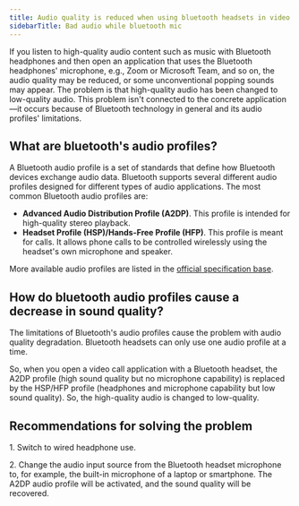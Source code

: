 ```yaml
---
title: Audio quality is reduced when using bluetooth headsets in video call apps
sidebarTitle: Bad audio while bluetooth mic
---
```


If you listen to high-quality audio content such as music with Bluetooth headphones and then open an application that uses the Bluetooth headphones' microphone, e.g., Zoom or Microsoft Team, and so on, the audio quality may be reduced, or some unconventional popping sounds may appear. The problem is that high-quality audio has been changed to low-quality audio. This problem isn't connected to the concrete application—it occurs because of Bluetooth technology in general and its audio profiles' limitations.

## What are bluetooth's audio profiles?

A Bluetooth audio profile is a set of standards that define how Bluetooth devices exchange audio data. Bluetooth supports several different audio profiles designed for different types of audio applications. The most common Bluetooth audio profiles are:

  * **Advanced Audio Distribution Profile (A2DP)**. This profile is intended for high-quality stereo playback.
  * **Headset Profile (HSP)/Hands-Free Profile (HFP)**. This profile is meant for calls. It allows phone calls to be controlled wirelessly using the headset's own microphone and speaker.



More available audio profiles are listed in the [official specification base](https://www.bluetooth.com/specifications/specs/).

## How do bluetooth audio profiles cause a decrease in sound quality?

The limitations of Bluetooth's audio profiles cause the problem with audio quality degradation. Bluetooth headsets can only use one audio profile at a time.

So, when you open a video call application with a Bluetooth headset, the A2DP profile (high sound quality but no microphone capability) is replaced by the HSP/HFP profile (headphones and microphone capability but low sound quality). So, the high-quality audio is changed to low-quality.

## Recommendations for solving the problem

1\. Switch to wired headphone use.

2\. Change the audio input source from the Bluetooth headset microphone to, for example, the built-in microphone of a laptop or smartphone. The A2DP audio profile will be activated, and the sound quality will be recovered.